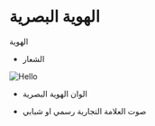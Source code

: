 # الهوية البصرية

الهوية


- الشعار

 
<Image src="/logo.png" alt="Hello" width={500} height={500} />

- الوان الهوية البصرية

- صوت العلامة التجارية رسمي او شبابي

